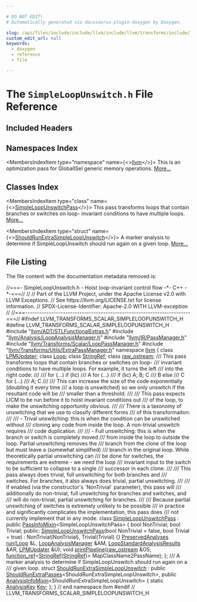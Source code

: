 ```yaml
---

# DO NOT EDIT!
# Automatically generated via docusaurus-plugin-doxygen by Doxygen.

slug: /api/files/include/include/llvm/include/llvm/transforms/include/llvm/transforms/scalar/simpleloopunswitch-h
custom_edit_url: null
keywords:
  - doxygen
  - reference
  - file

---
```





# The `SimpleLoopUnswitch.h` File Reference

<DoxygenPage pluginConfig={pluginConfig}>



## Included Headers

<IncludesList>
<IncludesListItem
  filePath="llvm/ADT/STLFunctionalExtras.h"
  permalink="/docs/api/files/include/include/llvm/include/llvm/adt/stlfunctionalextras-h"
  isLocal="true" />
<IncludesListItem
  filePath="llvm/Analysis/LoopAnalysisManager.h"
  permalink="/docs/api/files/include/include/llvm/include/llvm/analysis/loopanalysismanager-h"
  isLocal="true" />
<IncludesListItem
  filePath="llvm/IR/PassManager.h"
  permalink="/docs/api/files/include/include/llvm/include/llvm/ir/passmanager-h"
  isLocal="true" />
<IncludesListItem
  filePath="llvm/Transforms/Scalar/LoopPassManager.h"
  permalink="/docs/api/files/include/include/llvm/include/llvm/transforms/include/llvm/transforms/scalar/looppassmanager-h"
  isLocal="true" />
<IncludesListItem
  filePath="llvm/Transforms/Utils/ExtraPassManager.h"
  permalink="/docs/api/files/include/include/llvm/include/llvm/transforms/include/llvm/transforms/utils/extrapassmanager-h"
  isLocal="true" />
</IncludesList>

## Namespaces Index

<MembersIndex>

<MembersIndexItem
  type="namespace"
  name={<><a href="/docs/api/namespaces/llvm">llvm</a></>}>
This is an optimization pass for GlobalISel generic memory operations. <a href="/docs/api/namespaces/llvm/#details">More...</a>
</MembersIndexItem>

</MembersIndex>

## Classes Index

<MembersIndex>

<MembersIndexItem
  type="class"
  name={<><a href="/docs/api/classes/llvm/simpleloopunswitchpass">SimpleLoopUnswitchPass</a></>}>
This pass transforms loops that contain branches or switches on loop- invariant conditions to have multiple loops. <a href="/docs/api/classes/llvm/simpleloopunswitchpass/#details">More...</a>
</MembersIndexItem>

<MembersIndexItem
  type="struct"
  name={<><a href="/docs/api/structs/llvm/shouldrunextrasimpleloopunswitch">ShouldRunExtraSimpleLoopUnswitch</a></>}>
A marker analysis to determine if SimpleLoopUnswitch should run again on a given loop. <a href="/docs/api/structs/llvm/shouldrunextrasimpleloopunswitch/#details">More...</a>
</MembersIndexItem>

</MembersIndex>


## File Listing

The file content with the documentation metadata removed is:

<ProgramListing>

<Link id="l00001" /><CodeLine lineNumber="1"><Highlight kind="comment">//===- SimpleLoopUnswitch.h - Hoist loop-invariant control flow -&#42;- C++ -&#42;-===//</Highlight><Highlight kind="normal"></Highlight></CodeLine>
<Link id="l00002" /><CodeLine lineNumber="2"><Highlight kind="normal"></Highlight><Highlight kind="comment">//</Highlight><Highlight kind="normal"></Highlight></CodeLine>
<Link id="l00003" /><CodeLine lineNumber="3"><Highlight kind="normal"></Highlight><Highlight kind="comment">// Part of the LLVM Project, under the Apache License v2.0 with LLVM Exceptions.</Highlight><Highlight kind="normal"></Highlight></CodeLine>
<Link id="l00004" /><CodeLine lineNumber="4"><Highlight kind="normal"></Highlight><Highlight kind="comment">// See https://llvm.org/LICENSE.txt for license information.</Highlight><Highlight kind="normal"></Highlight></CodeLine>
<Link id="l00005" /><CodeLine lineNumber="5"><Highlight kind="normal"></Highlight><Highlight kind="comment">// SPDX-License-Identifier: Apache-2.0 WITH LLVM-exception</Highlight><Highlight kind="normal"></Highlight></CodeLine>
<Link id="l00006" /><CodeLine lineNumber="6"><Highlight kind="normal"></Highlight><Highlight kind="comment">//</Highlight><Highlight kind="normal"></Highlight></CodeLine>
<Link id="l00007" /><CodeLine lineNumber="7"><Highlight kind="normal"></Highlight><Highlight kind="comment">//===----------------------------------------------------------------------===//</Highlight><Highlight kind="normal"></Highlight></CodeLine>
<Link id="l00008" /><CodeLine lineNumber="8"><Highlight kind="normal"></Highlight></CodeLine>
<Link id="l00009" /><CodeLine lineNumber="9"><Highlight kind="normal"></Highlight><Highlight kind="preprocessor">#ifndef LLVM&#95;TRANSFORMS&#95;SCALAR&#95;SIMPLELOOPUNSWITCH&#95;H</Highlight><Highlight kind="normal"></Highlight></CodeLine>
<Link id="l00010" /><CodeLine lineNumber="10"><Highlight kind="normal"></Highlight><Highlight kind="preprocessor">#define LLVM&#95;TRANSFORMS&#95;SCALAR&#95;SIMPLELOOPUNSWITCH&#95;H</Highlight><Highlight kind="normal"></Highlight></CodeLine>
<Link id="l00011" /><CodeLine lineNumber="11"><Highlight kind="normal"></Highlight></CodeLine>
<Link id="l00012" /><CodeLine lineNumber="12"><Highlight kind="normal"></Highlight><Highlight kind="preprocessor">#include &quot;<a href="/docs/api/files/include/include/llvm/include/llvm/adt/stlfunctionalextras-h">llvm/ADT/STLFunctionalExtras.h</a>&quot;</Highlight><Highlight kind="normal"></Highlight></CodeLine>
<Link id="l00013" /><CodeLine lineNumber="13"><Highlight kind="normal"></Highlight><Highlight kind="preprocessor">#include &quot;<a href="/docs/api/files/include/include/llvm/include/llvm/analysis/loopanalysismanager-h">llvm/Analysis/LoopAnalysisManager.h</a>&quot;</Highlight><Highlight kind="normal"></Highlight></CodeLine>
<Link id="l00014" /><CodeLine lineNumber="14"><Highlight kind="normal"></Highlight><Highlight kind="preprocessor">#include &quot;<a href="/docs/api/files/include/include/llvm/include/llvm/ir/passmanager-h">llvm/IR/PassManager.h</a>&quot;</Highlight><Highlight kind="normal"></Highlight></CodeLine>
<Link id="l00015" /><CodeLine lineNumber="15"><Highlight kind="normal"></Highlight><Highlight kind="preprocessor">#include &quot;<a href="/docs/api/files/include/include/llvm/include/llvm/transforms/include/llvm/transforms/scalar/looppassmanager-h">llvm/Transforms/Scalar/LoopPassManager.h</a>&quot;</Highlight><Highlight kind="normal"></Highlight></CodeLine>
<Link id="l00016" /><CodeLine lineNumber="16"><Highlight kind="normal"></Highlight><Highlight kind="preprocessor">#include &quot;<a href="/docs/api/files/include/include/llvm/include/llvm/transforms/include/llvm/transforms/utils/extrapassmanager-h">llvm/Transforms/Utils/ExtraPassManager.h</a>&quot;</Highlight><Highlight kind="normal"></Highlight></CodeLine>
<Link id="l00017" /><CodeLine lineNumber="17"><Highlight kind="normal"></Highlight></CodeLine>
<Link id="l00018" /><CodeLine lineNumber="18"><Highlight kind="normal"></Highlight><Highlight kind="keyword">namespace </Highlight><Highlight kind="normal"><a href="/docs/api/namespaces/llvm">llvm</a> &#123;</Highlight></CodeLine>
<Link id="l00019" /><CodeLine lineNumber="19"><Highlight kind="normal"></Highlight></CodeLine>
<Link id="l00020" /><CodeLine lineNumber="20"><Highlight kind="normal"></Highlight><Highlight kind="keyword">class </Highlight><Highlight kind="normal"><a href="/docs/api/classes/llvm/lpmupdater">LPMUpdater</a>;</Highlight></CodeLine>
<Link id="l00021" /><CodeLine lineNumber="21"><Highlight kind="normal"></Highlight><Highlight kind="keyword">class </Highlight><Highlight kind="normal"><a href="/docs/api/classes/llvm/loop">Loop</a>;</Highlight></CodeLine>
<Link id="l00022" /><CodeLine lineNumber="22"><Highlight kind="normal"></Highlight><Highlight kind="keyword">class </Highlight><Highlight kind="normal"><a href="/docs/api/classes/llvm/stringref">StringRef</a>;</Highlight></CodeLine>
<Link id="l00023" /><CodeLine lineNumber="23"><Highlight kind="normal"></Highlight><Highlight kind="keyword">class </Highlight><Highlight kind="normal"><a href="/docs/api/classes/llvm/raw-ostream">raw&#95;ostream</a>;</Highlight></CodeLine>
<Link id="l00024" /><CodeLine lineNumber="24"><Highlight kind="normal"></Highlight><Highlight kind="comment"></Highlight></CodeLine>
<Link id="l00025" /><CodeLine lineNumber="25"><Highlight kind="comment">/// This pass transforms loops that contain branches or switches on loop-</Highlight></CodeLine>
<Link id="l00026" /><CodeLine lineNumber="26"><Highlight kind="comment">/// invariant conditions to have multiple loops. For example, it turns the left</Highlight></CodeLine>
<Link id="l00027" /><CodeLine lineNumber="27"><Highlight kind="comment">/// into the right code:</Highlight></CodeLine>
<Link id="l00028" /><CodeLine lineNumber="28"><Highlight kind="comment">///</Highlight></CodeLine>
<Link id="l00029" /><CodeLine lineNumber="29"><Highlight kind="comment">///  for (...)                  if (lic)</Highlight></CodeLine>
<Link id="l00030" /><CodeLine lineNumber="30"><Highlight kind="comment">///    A                          for (...)</Highlight></CodeLine>
<Link id="l00031" /><CodeLine lineNumber="31"><Highlight kind="comment">///    if (lic)                     A; B; C</Highlight></CodeLine>
<Link id="l00032" /><CodeLine lineNumber="32"><Highlight kind="comment">///      B                      else</Highlight></CodeLine>
<Link id="l00033" /><CodeLine lineNumber="33"><Highlight kind="comment">///    C                          for (...)</Highlight></CodeLine>
<Link id="l00034" /><CodeLine lineNumber="34"><Highlight kind="comment">///                                 A; C</Highlight></CodeLine>
<Link id="l00035" /><CodeLine lineNumber="35"><Highlight kind="comment">///</Highlight></CodeLine>
<Link id="l00036" /><CodeLine lineNumber="36"><Highlight kind="comment">/// This can increase the size of the code exponentially (doubling it every time</Highlight></CodeLine>
<Link id="l00037" /><CodeLine lineNumber="37"><Highlight kind="comment">/// a loop is unswitched) so we only unswitch if the resultant code will be</Highlight></CodeLine>
<Link id="l00038" /><CodeLine lineNumber="38"><Highlight kind="comment">/// smaller than a threshold.</Highlight></CodeLine>
<Link id="l00039" /><CodeLine lineNumber="39"><Highlight kind="comment">///</Highlight></CodeLine>
<Link id="l00040" /><CodeLine lineNumber="40"><Highlight kind="comment">/// This pass expects LICM to be run before it to hoist invariant conditions out</Highlight></CodeLine>
<Link id="l00041" /><CodeLine lineNumber="41"><Highlight kind="comment">/// of the loop, to make the unswitching opportunity obvious.</Highlight></CodeLine>
<Link id="l00042" /><CodeLine lineNumber="42"><Highlight kind="comment">///</Highlight></CodeLine>
<Link id="l00043" /><CodeLine lineNumber="43"><Highlight kind="comment">/// There is a taxonomy of unswitching that we use to classify different forms</Highlight></CodeLine>
<Link id="l00044" /><CodeLine lineNumber="44"><Highlight kind="comment">/// of this transformaiton:</Highlight></CodeLine>
<Link id="l00045" /><CodeLine lineNumber="45"><Highlight kind="comment">///</Highlight></CodeLine>
<Link id="l00046" /><CodeLine lineNumber="46"><Highlight kind="comment">/// - Trival unswitching: this is when the condition can be unswitched without</Highlight></CodeLine>
<Link id="l00047" /><CodeLine lineNumber="47"><Highlight kind="comment">///   cloning any code from inside the loop. A non-trivial unswitch requires</Highlight></CodeLine>
<Link id="l00048" /><CodeLine lineNumber="48"><Highlight kind="comment">///   code duplication.</Highlight></CodeLine>
<Link id="l00049" /><CodeLine lineNumber="49"><Highlight kind="comment">///</Highlight></CodeLine>
<Link id="l00050" /><CodeLine lineNumber="50"><Highlight kind="comment">/// - Full unswitching: this is when the branch or switch is completely moved</Highlight></CodeLine>
<Link id="l00051" /><CodeLine lineNumber="51"><Highlight kind="comment">///   from inside the loop to outside the loop. Partial unswitching removes the</Highlight></CodeLine>
<Link id="l00052" /><CodeLine lineNumber="52"><Highlight kind="comment">///   branch from the clone of the loop but must leave a (somewhat simplified)</Highlight></CodeLine>
<Link id="l00053" /><CodeLine lineNumber="53"><Highlight kind="comment">///   branch in the original loop. While theoretically partial unswitching can</Highlight></CodeLine>
<Link id="l00054" /><CodeLine lineNumber="54"><Highlight kind="comment">///   be done for switches, the requirements are extreme - we need the loop</Highlight></CodeLine>
<Link id="l00055" /><CodeLine lineNumber="55"><Highlight kind="comment">///   invariant input to the switch to be sufficient to collapse to a single</Highlight></CodeLine>
<Link id="l00056" /><CodeLine lineNumber="56"><Highlight kind="comment">///   successor in each clone.</Highlight></CodeLine>
<Link id="l00057" /><CodeLine lineNumber="57"><Highlight kind="comment">///</Highlight></CodeLine>
<Link id="l00058" /><CodeLine lineNumber="58"><Highlight kind="comment">/// This pass always does trivial, full unswitching for both branches and</Highlight></CodeLine>
<Link id="l00059" /><CodeLine lineNumber="59"><Highlight kind="comment">/// switches. For branches, it also always does trivial, partial unswitching.</Highlight></CodeLine>
<Link id="l00060" /><CodeLine lineNumber="60"><Highlight kind="comment">///</Highlight></CodeLine>
<Link id="l00061" /><CodeLine lineNumber="61"><Highlight kind="comment">/// If enabled (via the constructor&#39;s &#96;NonTrivial&#96; parameter), this pass will</Highlight></CodeLine>
<Link id="l00062" /><CodeLine lineNumber="62"><Highlight kind="comment">/// additionally do non-trivial, full unswitching for branches and switches, and</Highlight></CodeLine>
<Link id="l00063" /><CodeLine lineNumber="63"><Highlight kind="comment">/// will do non-trivial, partial unswitching for branches.</Highlight></CodeLine>
<Link id="l00064" /><CodeLine lineNumber="64"><Highlight kind="comment">///</Highlight></CodeLine>
<Link id="l00065" /><CodeLine lineNumber="65"><Highlight kind="comment">/// Because partial unswitching of switches is extremely unlikely to be possible</Highlight></CodeLine>
<Link id="l00066" /><CodeLine lineNumber="66"><Highlight kind="comment">/// in practice and significantly complicates the implementation, this pass does</Highlight></CodeLine>
<Link id="l00067" /><CodeLine lineNumber="67"><Highlight kind="comment">/// not currently implement that in any mode.</Highlight><Highlight kind="normal"></Highlight></CodeLine>
<Link id="l00068" /><CodeLine lineNumber="68" lineLink="/docs/api/classes/llvm/simpleloopunswitchpass"><Highlight kind="normal"></Highlight><Highlight kind="keyword">class </Highlight><Highlight kind="normal"><a href="/docs/api/classes/llvm/simpleloopunswitchpass/#a0ed6976cf8c41b6edc04bdc7514ab34c">SimpleLoopUnswitchPass</a> : </Highlight><Highlight kind="keyword">public</Highlight><Highlight kind="normal"> <a href="/docs/api/structs/llvm/passinfomixin">PassInfoMixin</a>&lt;SimpleLoopUnswitchPass&gt; &#123;</Highlight></CodeLine>
<Link id="l00069" /><CodeLine lineNumber="69"><Highlight kind="normal">  </Highlight><Highlight kind="keywordtype">bool</Highlight><Highlight kind="normal"> NonTrivial;</Highlight></CodeLine>
<Link id="l00070" /><CodeLine lineNumber="70"><Highlight kind="normal">  </Highlight><Highlight kind="keywordtype">bool</Highlight><Highlight kind="normal"> Trivial;</Highlight></CodeLine>
<Link id="l00071" /><CodeLine lineNumber="71"><Highlight kind="normal"></Highlight></CodeLine>
<Link id="l00072" /><CodeLine lineNumber="72"><Highlight kind="normal"></Highlight><Highlight kind="keyword">public</Highlight><Highlight kind="normal">:</Highlight></CodeLine>
<Link id="l00073" /><CodeLine lineNumber="73" lineLink="/docs/api/classes/llvm/simpleloopunswitchpass/#a0ed6976cf8c41b6edc04bdc7514ab34c"><Highlight kind="normal">  <a href="/docs/api/classes/llvm/simpleloopunswitchpass/#a0ed6976cf8c41b6edc04bdc7514ab34c">SimpleLoopUnswitchPass</a>(</Highlight><Highlight kind="keywordtype">bool</Highlight><Highlight kind="normal"> NonTrivial = </Highlight><Highlight kind="keyword">false</Highlight><Highlight kind="normal">, </Highlight><Highlight kind="keywordtype">bool</Highlight><Highlight kind="normal"> Trivial = </Highlight><Highlight kind="keyword">true</Highlight><Highlight kind="normal">)</Highlight></CodeLine>
<Link id="l00074" /><CodeLine lineNumber="74"><Highlight kind="normal">      : NonTrivial(NonTrivial), Trivial(Trivial) &#123;&#125;</Highlight></CodeLine>
<Link id="l00075" /><CodeLine lineNumber="75"><Highlight kind="normal"></Highlight></CodeLine>
<Link id="l00076" /><CodeLine lineNumber="76"><Highlight kind="normal">  <a href="/docs/api/classes/llvm/preservedanalyses">PreservedAnalyses</a> <a href="/docs/api/classes/llvm/simpleloopunswitchpass/#ae7088b7b5c8bd069497f13e3e1990eff">run</a>(<a href="/docs/api/classes/llvm/loop">Loop</a> &amp;L, <a href="/docs/api/namespaces/llvm/#a58dde534a0ea2a23cb6c779c5c283f75">LoopAnalysisManager</a> &amp;AM,</Highlight></CodeLine>
<Link id="l00077" /><CodeLine lineNumber="77"><Highlight kind="normal">                        <a href="/docs/api/structs/llvm/loopstandardanalysisresults">LoopStandardAnalysisResults</a> &amp;AR, <a href="/docs/api/classes/llvm/lpmupdater">LPMUpdater</a> &amp;U);</Highlight></CodeLine>
<Link id="l00078" /><CodeLine lineNumber="78"><Highlight kind="normal"></Highlight></CodeLine>
<Link id="l00079" /><CodeLine lineNumber="79"><Highlight kind="normal">  </Highlight><Highlight kind="keywordtype">void</Highlight><Highlight kind="normal"> <a href="/docs/api/classes/llvm/simpleloopunswitchpass/#a200a7ffd107aee97365d96726a222fc0">printPipeline</a>(<a href="/docs/api/classes/llvm/raw-ostream">raw&#95;ostream</a> &amp;OS,</Highlight></CodeLine>
<Link id="l00080" /><CodeLine lineNumber="80"><Highlight kind="normal">                     <a href="/docs/api/classes/llvm/function-ref">function&#95;ref</a>&lt;<a href="/docs/api/classes/llvm/stringref">StringRef</a>(<a href="/docs/api/classes/llvm/stringref">StringRef</a>)&gt; MapClassName2PassName);</Highlight></CodeLine>
<Link id="l00081" /><CodeLine lineNumber="81"><Highlight kind="normal">&#125;;</Highlight></CodeLine>
<Link id="l00082" /><CodeLine lineNumber="82"><Highlight kind="normal"></Highlight><Highlight kind="comment"></Highlight></CodeLine>
<Link id="l00083" /><CodeLine lineNumber="83"><Highlight kind="comment">/// A marker analysis to determine if SimpleLoopUnswitch should run again on a</Highlight></CodeLine>
<Link id="l00084" /><CodeLine lineNumber="84"><Highlight kind="comment">/// given loop.</Highlight><Highlight kind="normal"></Highlight></CodeLine>
<Link id="l00085" /><CodeLine lineNumber="85" lineLink="/docs/api/structs/llvm/shouldrunextrasimpleloopunswitch"><Highlight kind="normal"></Highlight><Highlight kind="keyword">struct </Highlight><Highlight kind="normal"><a href="/docs/api/structs/llvm/shouldrunextrasimpleloopunswitch">ShouldRunExtraSimpleLoopUnswitch</a></Highlight></CodeLine>
<Link id="l00086" /><CodeLine lineNumber="86"><Highlight kind="normal">    : </Highlight><Highlight kind="keyword">public</Highlight><Highlight kind="normal"> <a href="/docs/api/structs/llvm/shouldrunextrapasses">ShouldRunExtraPasses</a>&lt;ShouldRunExtraSimpleLoopUnswitch&gt;,</Highlight></CodeLine>
<Link id="l00087" /><CodeLine lineNumber="87"><Highlight kind="normal">      </Highlight><Highlight kind="keyword">public</Highlight><Highlight kind="normal"> <a href="/docs/api/structs/llvm/analysisinfomixin">AnalysisInfoMixin</a>&lt;ShouldRunExtraSimpleLoopUnswitch&gt; &#123;</Highlight></CodeLine>
<Link id="l00088" /><CodeLine lineNumber="88" lineLink="/docs/api/structs/llvm/shouldrunextrasimpleloopunswitch/#ad167c35ef09cd4bf5f50759c7c475177"><Highlight kind="normal">  </Highlight><Highlight kind="keyword">static</Highlight><Highlight kind="normal"> <a href="/docs/api/structs/llvm/analysiskey">AnalysisKey</a> <a href="/docs/api/structs/llvm/shouldrunextrasimpleloopunswitch/#ad167c35ef09cd4bf5f50759c7c475177">Key</a>;</Highlight></CodeLine>
<Link id="l00089" /><CodeLine lineNumber="89"><Highlight kind="normal">&#125;;</Highlight></CodeLine>
<Link id="l00090" /><CodeLine lineNumber="90"><Highlight kind="normal"></Highlight></CodeLine>
<Link id="l00091" /><CodeLine lineNumber="91"><Highlight kind="normal">&#125; </Highlight><Highlight kind="comment">// end namespace llvm</Highlight><Highlight kind="normal"></Highlight></CodeLine>
<Link id="l00092" /><CodeLine lineNumber="92"><Highlight kind="normal"></Highlight></CodeLine>
<Link id="l00093" /><CodeLine lineNumber="93"><Highlight kind="normal"></Highlight><Highlight kind="preprocessor">#endif </Highlight><Highlight kind="comment">// LLVM&#95;TRANSFORMS&#95;SCALAR&#95;SIMPLELOOPUNSWITCH&#95;H</Highlight><Highlight kind="normal"></Highlight></CodeLine>

</ProgramListing>


</DoxygenPage>
